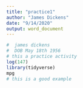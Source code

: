 ```yaml
---
title: "practice1"
author: "James Dickens"
date: "9/14/2020"
output: word_document
---
```


```r

#  james dickens
#  DOB May 18th 1956
# this a practice activity
log(147)
library(tidyverse)
mpg
# this is a good example

```
